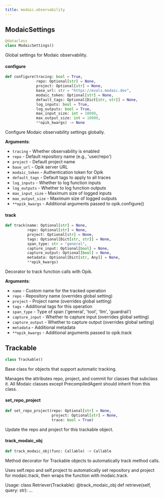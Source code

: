 ```yaml
---
title: modaic.observability
---
```


## ModaicSettings

```python
@dataclass
class ModaicSettings()
```

Global settings for Modaic observability.

#### configure

```python
def configure(tracing: bool = True,
              repo: Optional[str] = None,
              project: Optional[str] = None,
              base_url: str = "https://evals.modaic.dev",
              modaic_token: Optional[str] = None,
              default_tags: Optional[Dict[str, str]] = None,
              log_inputs: bool = True,
              log_outputs: bool = True,
              max_input_size: int = 10000,
              max_output_size: int = 10000,
              **opik_kwargs) -> None
```

Configure Modaic observability settings globally.

**Arguments**:

- `tracing` - Whether observability is enabled
- `repo` - Default repository name (e.g., 'user/repo')
- `project` - Default project name
- `base_url` - Opik server URL
- `modaic_token` - Authentication token for Opik
- `default_tags` - Default tags to apply to all traces
- `log_inputs` - Whether to log function inputs
- `log_outputs` - Whether to log function outputs
- `max_input_size` - Maximum size of logged inputs
- `max_output_size` - Maximum size of logged outputs
- `**opik_kwargs` - Additional arguments passed to opik.configure()

#### track

```python
def track(name: Optional[str] = None,
          repo: Optional[str] = None,
          project: Optional[str] = None,
          tags: Optional[Dict[str, str]] = None,
          span_type: str = "general",
          capture_input: Optional[bool] = None,
          capture_output: Optional[bool] = None,
          metadata: Optional[Dict[str, Any]] = None,
          **opik_kwargs)
```

Decorator to track function calls with Opik.

**Arguments**:

- `name` - Custom name for the tracked operation
- `repo` - Repository name (overrides global setting)
- `project` - Project name (overrides global setting)
- `tags` - Additional tags for this operation
- `span_type` - Type of span ('general', 'tool', 'llm', 'guardrail')
- `capture_input` - Whether to capture input (overrides global setting)
- `capture_output` - Whether to capture output (overrides global setting)
- `metadata` - Additional metadata
- `**opik_kwargs` - Additional arguments passed to opik.track

## Trackable

```python
class Trackable()
```

Base class for objects that support automatic tracking.

Manages the attributes repo, project, and commit for classes that subclass it.
All Modaic classes except PrecompiledAgent should inherit from this class.

#### set\_repo\_project

```python
def set_repo_project(repo: Optional[str] = None,
                     project: Optional[str] = None,
                     trace: bool = True)
```

Update the repo and project for this trackable object.

#### track\_modaic\_obj

```python
def track_modaic_obj(func: Callable) -> Callable
```

Method decorator for Trackable objects to automatically track method calls.

Uses self.repo and self.project to automatically set repository and project
for modaic.track, then wraps the function with modaic.track.

Usage:
    class Retriever(Trackable):
        @track_modaic_obj
        def retrieve(self, query: str):
            ...

